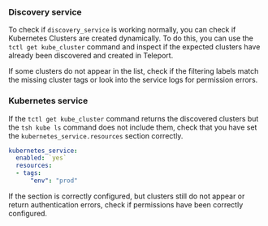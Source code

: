 ### Discovery service

To check if `discovery_service` is working normally, you can check if Kubernetes 
Clusters are created dynamically. To do this, you can use the `tctl get kube_cluster` 
command and inspect if the expected clusters have already been discovered and 
created in Teleport.

If some clusters do not appear in the list, check if the filtering labels match 
the missing cluster tags or look into the service logs for permission errors.

### Kubernetes service

If the `tctl get kube_cluster` command returns the discovered clusters but the 
`tsh kube ls` command does not include them, check that you have set the 
`kubernetes_service.resources` section correctly.

```yaml
kubernetes_service:
  enabled: `yes`
  resources:
  - tags:
      "env": "prod"
```

If the section is correctly configured, but clusters still do not appear or 
return authentication errors, check if permissions have been correctly configured.